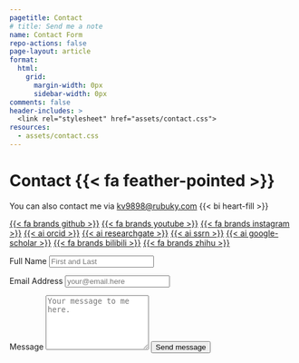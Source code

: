 ```yaml
---
pagetitle: Contact
# title: Send me a note
name: Contact Form
repo-actions: false
page-layout: article
format: 
  html: 
    grid:
      margin-width: 0px
      sidebar-width: 0px
comments: false
header-includes: >
  <link rel="stylesheet" href="assets/contact.css">
resources:
  - assets/contact.css
---
```


::: {.grid}

::: {.g-col-5 #note}

# Contact {{< fa feather-pointed >}}

You can also contact me via [kv9898@rubuky.com](mailto:kv9898@rubuky.com) {{< bi heart-fill >}}

<a class="link-dark me-1" href="https://github.com/kv9898" title="github" target="_blank" rel="noopener">{{< fa brands github >}}</a> <a class="link-dark me-1" href="https://www.youtube.com/@dianyiyang5977" title="youtube" target="_blank" rel="noopener">{{< fa brands youtube >}}</a>
      <a class="link-dark me-1" href="https://www.instagram.com/yangdianyi" title="instagram" target="_blank" rel="noopener">{{< fa brands instagram >}}</a>
      <a class="link-dark me-1" href="https://orcid.org/0009-0004-4652-3429" title="orcid" target="_blank" rel="noopener">{{< ai orcid >}}</a> 
      <a class="link-dark me-1" href="https://www.researchgate.net/profile/Dianyi-Yang" title="ResearchGate" target="_blank" rel="noopener">{{< ai researchgate >}}</a>
      <a class="link-dark me-1" href="https://papers.ssrn.com/sol3/cf_dev/AbsByAuth.cfm?per_id=5789803" title="SSRN" target="_blank" rel="noopener">{{< ai ssrn >}}</a>
      <a class="link-dark me-1" href="https://scholar.google.com/citations?hl=en&user=lBLufI8AAAAJ" title="Google Scholar" target="_blank"rel="noopener">{{< ai google-scholar >}}</a>
      <a class="link-dark me-1" href="https://space.bilibili.com/34634614" title="Bilibili" target="_blank" rel="noopener">{{< fa brands bilibili >}}</a>
      <a class="link-dark me-1" href="https://www.zhihu.com/people/yang-dian-yi-9" title="Zhihu" target="_blank" rel="noopener">{{< fa brands zhihu >}}</a>

:::
<!-- source: https://github.com/mccarthy-m-g/tidytales/blob/main/about/index.qmd#L24-L46 -->

::: {.g-col-1}
:::

::: {.g-col-6 #form}

<form action="https://formspree.io/f/mldrzggn" method="POST" accept-charset="utf-8">


<label for="full-name">Full Name</label>
<input type="text" name="name" id="full-name" class="form-control" placeholder="First and Last" required>

<label for="email-address">Email Address</label>
<input type="email" name="email" id="email-address" class="form-control" placeholder="your@email.here" required>

<label for="message">Message</label>
  <textarea rows="6" name="message" id="message" class="form-control" placeholder="Your message to me here." required></textarea>

<button type="submit" class="btn btn-primary mt-4">Send message</button>
</form>
:::

:::
<!-- end grid -->